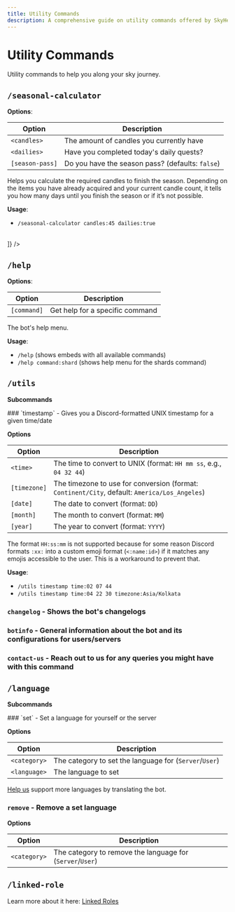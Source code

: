 ---
title: Utility Commands
description: A comprehensive guide on utility commands offered by SkyHelper bot
---


# Utility Commands

Utility commands to help you along your sky journey.

## `/seasonal-calculator`

**Options**:

| Option          | Description                                      |
| --------------- | ------------------------------------------------ |
| `<candles>`     | The amount of candles you currently have         |
| `<dailies>`     | Have you completed today's daily quests?         |
| `[season-pass]` | Do you have the season pass? (defaults: `false`) |

Helps you calculate the required candles to finish the season. Depending on the items you have already acquired and your current candle count, it tells you how many days until you finish the season or if it’s not possible.

**Usage**:

- `/seasonal-calculator candles:45 dailies:true`

<br />
<CollapsibleGallery headingText="Examples" images={[
    {src: '/utilities/calculator.gif', alt: "Seasonal Calculator", caption: "Seasonal Calculator"}

]} />

## `/help`

**Options**:

| Option      | Description                     |
| ----------- | ------------------------------- |
| `[command]` | Get help for a specific command |

The bot's help menu.

**Usage**:

- `/help` (shows embeds with all available commands)
- `/help command:shard` (shows help menu for the shards command)

## `/utils`

**Subcommands**

<Steps>
### `timestamp` - Gives you a Discord-formatted UNIX timestamp for a given time/date

**Options**

| Option       | Description                                                                                   |
| ------------ | --------------------------------------------------------------------------------------------- |
| `<time>`     | The time to convert to UNIX (format: `HH mm ss`, e.g., `04 32 44`)                            |
| `[timezone]` | The timezone to use for conversion (format: `Continent/City`, default: `America/Los_Angeles`) |
| `[date]`     | The date to convert (format: `DD`)                                                            |
| `[month]`    | The month to convert (format: `MM`)                                                           |
| `[year]`     | The year to convert (format: `YYYY`)                                                          |

<Callout type="info">The format `HH:ss:mm` is not supported because for some reason Discord formats `:xx:` into a custom emoji format (`<:name:id>`) if it matches any emojis accessible to the user. This is a workaround to prevent that.</Callout>

**Usage**:

- `/utils timestamp time:02 07 44`
- `/utils timestamp time:04 22 30 timezone:Asia/Kolkata`

### `changelog` - Shows the bot's changelogs

### `botinfo` - General information about the bot and its configurations for users/servers

### `contact-us` - Reach out to us for any queries you might have with this command

</Steps>

## `/language`

**Subcommands**

<Steps>
### `set` - Set a language for yourself or the server

**Options**

| Option       | Description                                            |
| ------------ | ------------------------------------------------------ |
| `<category>` | The category to set the language for (`Server`/`User`) |
| `<language>` | The language to set                                    |

<Callout type="info">[Help us](/pages/translating) support more languages by translating the bot.</Callout>

### `remove` - Remove a set language

**Options**

| Option       | Description                                               |
| ------------ | --------------------------------------------------------- |
| `<category>` | The category to remove the language for (`Server`/`User`) |

</Steps>

## `/linked-role`

Learn more about it here: [Linked Roles](/linked-role/about)
